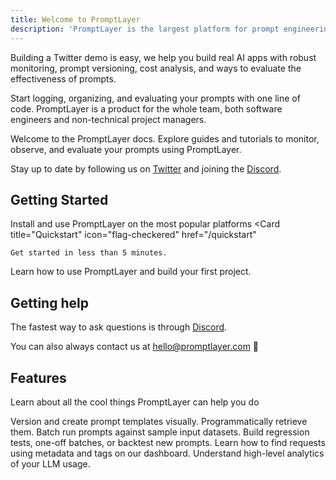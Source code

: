 ```yaml
---
title: Welcome to PromptLayer
description: 'PromptLayer is the largest platform for prompt engineering'
---
```


Building a Twitter demo is easy, we help you build real AI apps with robust monitoring, prompt versioning, cost analysis, and ways to evaluate the effectiveness of prompts.

Start logging, organizing, and evaluating your prompts with one line of code. PromptLayer is a product for the whole team, both software engineers and non-technical project managers.

Welcome to the PromptLayer docs. Explore guides and tutorials to monitor, observe, and evaluate your prompts using PromptLayer.

Stay up to date by following us on [Twitter](https://twitter.com/promptlayer) and joining the [Discord](https://discord.gg/DBAhQbW39S).

## Getting Started
Install and use PromptLayer on the most popular platforms
<CardGroup cols={2}>
  <Card
    title="Quickstart"
    icon="flag-checkered"
    href="/quickstart"
  >
    Get started in less than 5 minutes.
  </Card>
  <Card
    title="Tutorial"
    icon="rocket"
    href="/getting_started"
  >
    Learn how to use PromptLayer and build your first project.
  </Card>
</CardGroup>

## Getting help

The fastest way to ask questions is through [Discord](https://discord.gg/DBAhQbW39S).

You can also always contact us at hello@promptlayer.com 👋

## Features

Learn about all the cool things PromptLayer can help you do

<CardGroup cols={2}>
  <Card
    title="Prompt Registry"
    icon="notebook"
    href="/features/prompt-templates/prompt-registry"
  >
    Version and create prompt templates visually. Programmatically retrieve them.
  </Card>
    <Card
    title="Evaluate Prompts"
    icon="ranking-star"
    href="/features/evaluations/overview"
  >
    Batch run prompts against sample input datasets. Build regression tests, one-off batches, or backtest new prompts.
  </Card>
  <Card
    title="Advanced Search"
    icon="magnifying-glass"
    href="/why-promptlayer/advanced-search"
  >
    Learn how to find requests using metadata and tags on our dashboard.
  </Card>
  <Card
    title="Analytics"
    icon="chart-pie-simple"
    href="/why-promptlayer/analytics"
  >
    Understand high-level analytics of your LLM usage.
  </Card>
</CardGroup>
